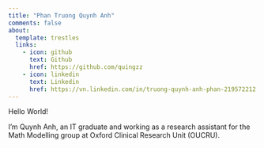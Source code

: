 ```yaml
---
title: "Phan Truong Quynh Anh"
comments: false
about: 
  template: trestles
  links:
    - icon: github
      text: Github
      href: https://github.com/quingzz
    - icon: linkedin
      text: Linkedin
      href: https://vn.linkedin.com/in/truong-quynh-anh-phan-219572212
---
```


Hello World!

I'm Quynh Anh, an IT graduate and working as a research assistant for the Math Modelling group at Oxford Clinical Research Unit (OUCRU).

